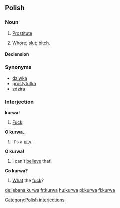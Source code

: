 ==Polish==

===Noun===
{{infl|pl|noun|g=f}}

# [[prostitute|Prostitute]]
# {{context|offensive}} [[whore|Whore]]; [[slut]]; [[bitch]].

====Declension====
{{pl-decl-noun
|kurwa|kurwy
|kurwy|kurew
|kurwie|kurwom
|kurwę|kurwy
|kurwą|kurwami
|kurwie|kurwach
|kurwo|kurwy
}}

===Synonyms===
*[[dziwka]]
*[[prostytutka]]
*[[zdzira]]

===Interjection===
'''kurwa!''' [[Category:Polish interjections]]

# [[fuck|Fuck]]!

<!--These need to be moved to the respective pages-->

'''O kurwa..'''

# It's a [[pity]].

'''O kurwa!'''

# I can't [[believe]] that!

'''Co kurwa?'''

# [[what|What]] the [[fuck]]?

[[de:jebana kurwa]]
[[fr:kurwa]]
[[hu:kurwa]]
[[pl:kurwa]]
[[fi:kurwa]]